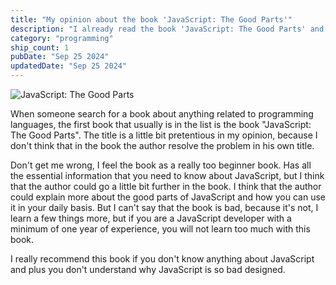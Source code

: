 ```yaml
---
title: "My opinion about the book 'JavaScript: The Good Parts'"
description: "I already read the book 'JavaScript: The Good Parts' and I want to share my opinion about it."
category: "programming"
ship_count: 1
pubDate: "Sep 25 2024"
updatedDate: "Sep 25 2024"
---
```


![JavaScript: The Good Parts](https://miro.medium.com/v2/resize:fit:1000/1*VTr3QXEKpkCNutkVwWlmWA.png)

When someone search for a book about anything related to programming languages, the first book that usually is in the list is the book "JavaScript: The Good Parts". The title is a little bit pretentious in my opinion, because I don't think that in the book the author resolve the problem in his own title.

Don't get me wrong, I feel the book as a really too beginner book. Has all the essential information that you need to know about JavaScript, but I think that the author could go a little bit further in the book. I think that the author could explain more about the good parts of JavaScript and how you can use it in your daily basis. But I can't say that the book is bad, because it's not, I learn a few things more, but if you are a JavaScript developer with a minimum of one year of experience, you will not learn too much with this book.

I really recommend this book if you don't know anything about JavaScript and plus you don't understand why JavaScript is so bad designed.
